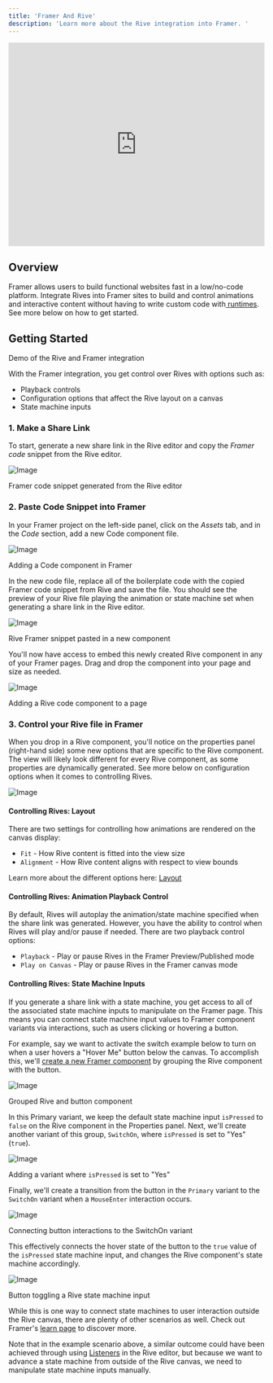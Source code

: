 ```yaml
---
title: 'Framer And Rive'
description: 'Learn more about the Rive integration into Framer. '
---
```


<iframe width="100%" height="400" src="https://www.youtube.com/embed/jM8DQmPw0pc?si=XmaCc2njYkqogVAh" title="YouTube video player" frameborder="0" allow="accelerometer; autoplay; clipboard-write; encrypted-media; gyroscope; picture-in-picture; web-share" referrerpolicy="strict-origin-when-cross-origin" allowfullscreen></iframe>

## Overview

Framer allows users to build functional websites fast in a low/no-code platform. Integrate Rives into Framer sites to build and control animations and interactive content without having to write custom code with[ ](https://app.outverse.com/rive/doc/getting-started/docxMZXGxnHR)[runtimes](https://app.outverse.com/rive/doc/getting-started/docxMZXGxnHR). See more below on how to get started.

## Getting Started

Demo of the Rive and Framer integration

With the Framer integration, you get control over Rives with options such as:

- Playback controls
- Configuration options that affect the Rive layout on a canvas
- State machine inputs

### 1. Make a Share Link

To start, generate a new share link in the Rive editor and copy the *Framer code* snippet from the Rive editor.

![Image](https://1159711764-files.gitbook.io/~/files/v0/b/gitbook-x-prod.appspot.com/o/spaces%2F-M3EXlibk6bj2FzPQW-9%2Fuploads%2F7ZGX3RytiAvH75XRzFhD%2FScreen%20Shot%202022-08-15%20at%206.26.22%20PM.png?alt=media&token=56fa8038-882a-4426-8aa9-4bc04441200c)

Framer code snippet generated from the Rive editor

### 2. Paste Code Snippet into Framer

In your Framer project on the left-side panel, click on the *Assets* tab, and in the *Code* section, add a new Code component file.

![Image](https://ucarecdn.com/7be0d865-9add-49e4-9c11-e72390f5fe8b/)

Adding a Code component in Framer

In the new code file, replace all of the boilerplate code with the copied Framer code snippet from Rive and save the file. You should see the preview of your Rive file playing the animation or state machine set when generating a share link in the Rive editor.

![Image](https://ucarecdn.com/88d187a1-83d8-4100-a0a9-3ef3fd953a5f/)

Rive Framer snippet pasted in a new component

You'll now have access to embed this newly created Rive component in any of your Framer pages. Drag and drop the component into your page and size as needed.

![Image](https://ucarecdn.com/6ddb1c8c-1ac7-44da-8b8f-0e9253de5086/)

Adding a Rive code component to a page

### 3. Control your Rive file in Framer

When you drop in a Rive component, you'll notice on the properties panel (right-hand side) some new options that are specific to the Rive component. The view will likely look different for every Rive component, as some properties are dynamically generated. See more below on configuration options when it comes to controlling Rives.

![Image](https://ucarecdn.com/f80052b3-bee4-4347-8da7-e1cf4b68e076/)

#### Controlling Rives: Layout

There are two settings for controlling how animations are rendered on the canvas display:

- `Fit` - How Rive content is fitted into the view size
- `Alignment` - How Rive content aligns with respect to view bounds

Learn more about the different options here: [Layout](../layouts/layouts-overview)

#### Controlling Rives: Animation Playback Control

By default, Rives will autoplay the animation/state machine specified when the share link was generated. However, you have the ability to control when Rives will play and/or pause if needed. There are two playback control options:

- `Playback` - Play or pause Rives in the Framer Preview/Published mode
- `Play on Canvas` - Play or pause Rives in the Framer canvas mode

#### Controlling Rives: State Machine Inputs

If you generate a share link with a state machine, you get access to all of the associated state machine inputs to manipulate on the Framer page. This means you can connect state machine input values to Framer component variants via interactions, such as users clicking or hovering a button.

For example, say we want to activate the switch example below to turn on when a user hovers a "Hover Me" button below the canvas. To accomplish this, we'll [create a new Framer component](https://www.framer.com/learn/component-creation/) by grouping the Rive component with the button.

![Image](https://ucarecdn.com/c4628cfc-1609-4a91-a92b-872d82d51fda/)

Grouped Rive and button component

In this Primary variant, we keep the default state machine input `isPressed` to `false` on the Rive component in the Properties panel. Next, we'll create another variant of this group, `SwitchOn`, where `isPressed` is set to "Yes" (`true`).

![Image](https://ucarecdn.com/8be626b1-c9b1-4f1b-ae24-9ad24376740a/)

Adding a variant where `isPressed` is set to "Yes"

Finally, we'll create a transition from the button in the `Primary` variant to the `SwitchOn` variant when a `MouseEnter` interaction occurs.

![Image](https://ucarecdn.com/eec38d46-5746-495f-8d1c-6d3e689681e0/)

Connecting button interactions to the SwitchOn variant

This effectively connects the hover state of the button to the `true` value of the `isPressed` state machine input, and changes the Rive component's state machine accordingly.

![Image](https://ucarecdn.com/d367027a-cd53-4bb8-ac68-1ab8533c197b/)

Button toggling a Rive state machine input

While this is one way to connect state machines to user interaction outside the Rive canvas, there are plenty of other scenarios as well. Check out Framer's [learn page](https://www.framer.com/learn/) to discover more.

<Info>Note that in the example scenario above, a similar outcome could have been achieved through using [Listeners](https://app.outverse.com/rive/doc/state-machine/docwH5zPdh93) in the Rive editor, but because we want to advance a state machine from outside of the Rive canvas, we need to manipulate state machine inputs manually.</Info>